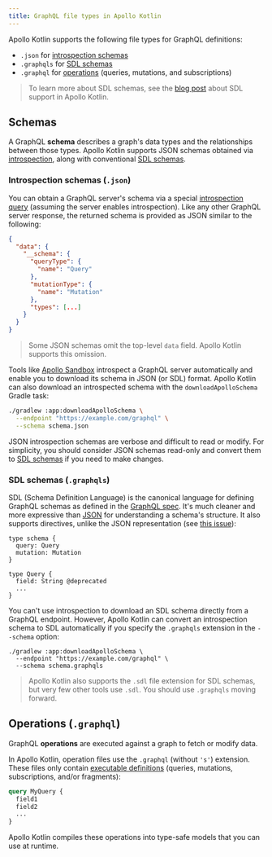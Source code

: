 ```yaml
---
title: GraphQL file types in Apollo Kotlin
---
```


Apollo Kotlin supports the following file types for GraphQL definitions:

* `.json` for [introspection schemas](#introspection-schemas-json)
* `.graphqls` for [SDL schemas](#sdl-schemas-graphqls)
* `.graphql` for [operations](#operations-graphql) (queries, mutations, and subscriptions)

> To learn more about SDL schemas, see the [blog post](https://www.apollographql.com/blog/frontend/sdl-support-in-apollo-android/) about SDL support in Apollo Kotlin.

## Schemas

A GraphQL **schema** describes a graph's data types and the relationships between those types. Apollo Kotlin supports JSON schemas obtained via [introspection](#introspection-schemas-json), along with conventional [SDL schemas](#sdl-schemas-graphqls).

### Introspection schemas (`.json`)

You can obtain a GraphQL server's schema via a special [introspection query](https://graphql.org/learn/introspection/) (assuming the server enables introspection). Like any other GraphQL server response, the returned schema is provided as JSON similar to the following:

```json:title=schema.json
{
  "data": {
    "__schema": {
      "queryType": {
        "name": "Query"
      },
      "mutationType": {
        "name": "Mutation"
      },
      "types": [...]
    }
  }
}
```

> Some JSON schemas omit the top-level `data` field. Apollo Kotlin supports this omission.

Tools like [Apollo Sandbox](https://studio.apollographql.com/sandbox/schema/sdl) introspect a GraphQL server automatically and enable you to download its schema in JSON (or SDL) format. Apollo Kotlin can also download an introspected schema with the `downloadApolloSchema` Gradle task:

```bash
./gradlew :app:downloadApolloSchema \
  --endpoint "https://example.com/graphql" \
  --schema schema.json
```

JSON introspection schemas are verbose and difficult to read or modify. For simplicity, you should consider JSON schemas read-only and convert them to [SDL schemas](#sdl-schemas-graphqls) if you need to make changes.

### SDL schemas (`.graphqls`)

SDL (Schema Definition Language) is the canonical language for defining GraphQL schemas as defined in the [GraphQL spec](https://spec.graphql.org/October2021/). It's much cleaner and more expressive than [JSON](#introspection-schemas-json) for understanding a schema's structure. It also supports directives, unlike the JSON representation (see [this issue](https://github.com/graphql/graphql-spec/issues/300)):

```graphql:title=schema.graphqls
type schema {
  query: Query
  mutation: Mutation
}

type Query {
  field: String @deprecated
  ...
}
```

You can't use introspection to download an SDL schema directly from a GraphQL endpoint. However, Apollo Kotlin can convert an introspection schema to SDL automatically if you specify the `.graphqls` extension in the `--schema` option:

```bash{3}
./gradlew :app:downloadApolloSchema \
  --endpoint "https://example.com/graphql" \
  --schema schema.graphqls
```

> Apollo Kotlin also supports the `.sdl` file extension for SDL schemas, but very few other tools use `.sdl`. You should use `.graphqls` moving forward.

## Operations (`.graphql`)

GraphQL **operations** are executed against a graph to fetch or modify data.

In Apollo Kotlin, operation files use the `.graphql` (without `'s'`) extension. These files only contain [executable definitions](https://spec.graphql.org/draft/#ExecutableDefinition) (queries, mutations, subscriptions, and/or fragments):

```graphql:title=MyQuery.graphql
query MyQuery {
  field1
  field2
  ...
}
```

Apollo Kotlin compiles these operations into type-safe models that you can use at runtime.
